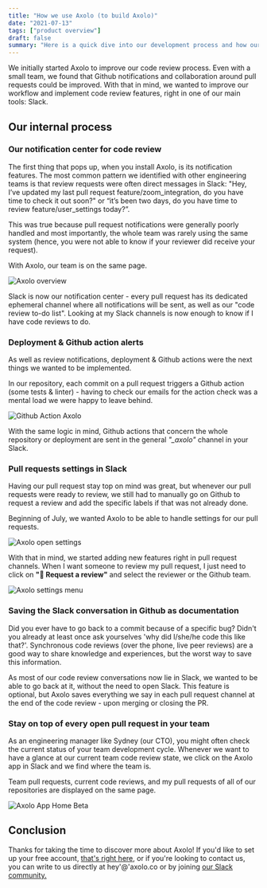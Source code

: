 ```yaml
---
title: "How we use Axolo (to build Axolo)"
date: "2021-07-13"
tags: ["product overview"]
draft: false
summary: "Here is a quick dive into our development process and how our team is Axolo (to build Axolo). We initially started Axolo to improve our code review process. Even with a small team, we found that Github notifications and collaboration around pull requests could be improved."
---
```


We initially started Axolo to improve our code review process. Even with a small team, we found that Github notifications and collaboration around pull requests could be improved. With that in mind, we wanted to improve our workflow and implement code review features, right in one of our main tools: Slack.

## Our internal process

### Our notification center for code review

The first thing that pops up, when you install Axolo, is its notification features. The most common pattern we identified with other engineering teams is that review requests were often direct messages in Slack: "Hey, I’ve updated my last pull request feature/zoom_integration, do you have time to check it out soon?" or “it’s been two days, do you have time to review feature/user_settings today?”.

This was true because pull request notifications were generally poorly handled and most importantly, the whole team was rarely using the same system (hence, you were not able to know if your reviewer did receive your request).

With Axolo, our team is on the same page.

<div style={{ display: "flex", justifyContent: "center" }}>
  <img
    src="https://axolo.s3.eu-west-3.amazonaws.com/communication/blog/axolo_overview.png"
    alt="Axolo overview"
    style={{ width: "600px" }}
  />
</div>

Slack is now our notification center - every pull request has its dedicated ephemeral channel where all notifications will be sent, as well as our "code review to-do list". Looking at my Slack channels is now enough to know if I have code reviews to do.

### Deployment & Github action alerts

As well as review notifications, deployment & Github actions were the next things we wanted to be implemented.

In our repository, each commit on a pull request triggers a Github action (some tests & linter) - having to check our emails for the action check was a mental load we were happy to leave behind.

<div style={{ display: "flex", justifyContent: "center" }}>
  <img
    src="https://axolo.s3.eu-west-3.amazonaws.com/communication/launch/actions.png"
    alt="Github Action Axolo"
    style={{ width: "500px" }}
  />
</div>

With the same logic in mind, Github actions that concern the whole repository or deployment are sent in the general _"\_axolo"_ channel in your Slack.

### Pull requests settings in Slack

Having our pull request stay top on mind was great, but whenever our pull requests were ready to review, we still had to manually go on Github to request a review and add the specific labels if that was not already done.

Beginning of July, we wanted Axolo to be able to handle settings for our pull requests.

<div style={{ display: "flex", justifyContent: "center" }}>
  <img
    src="https://axolo.s3.eu-west-3.amazonaws.com/communication/blog/settings.png"
    alt="Axolo open settings"
    style={{ width: "500px" }}
  />
</div>

With that in mind, we started adding new features right in pull request channels. When I want someone to review my pull request, I just need to click on **"👋 Request a review"** and select the reviewer or the Github team.

<div style={{ display: "flex", justifyContent: "center" }}>
  <img
    src="https://axolo.s3.eu-west-3.amazonaws.com/communication/blog/prsettings.png"
    alt="Axolo settings menu"
    style={{ width: "600px" }}
  />
</div>

### Saving the Slack conversation in Github as documentation

Did you ever have to go back to a commit because of a specific bug? Didn't you already at least once ask yourselves 'why did I/she/he code this like that?'. Synchronous code reviews (over the phone, live peer reviews) are a good way to share knowledge and experiences, but the worst way to save this information.

As most of our code review conversations now lie in Slack, we wanted to be able to go back at it, without the need to open Slack. This feature is optional, but Axolo saves everything we say in each pull request channel at the end of the code review - upon merging or closing the PR.

### Stay on top of every open pull request in your team

As an engineering manager like Sydney (our CTO), you might often check the current status of your team development cycle. Whenever we want to have a glance at our current team code review state, we click on the Axolo app in Slack and we find where the team is.

Team pull requests, current code reviews, and my pull requests of all of our repositories are displayed on the same page.

<div style={{ display: "flex", justifyContent: "center" }}>
  <img
    src="https://axolo.s3.eu-west-3.amazonaws.com/communication/launch/app+home+slack.png"
    alt="Axolo App Home Beta"
    style={{ width: "500px" }}
  />
</div>

## Conclusion

Thanks for taking the time to discover more about Axolo! If you'd like to set up your free account, [that's right here](https://axolo.co), or if you're looking to contact us, you can write to us directly at hey'@'axolo.co or by joining <a target="_blank"
      rel="noopener noreferrer"
      href="https://axolo-community.slack.com/join/shared_invite/zt-s2vkbyt2-AACaP6tnQS0adwezMXVlHQ">
our Slack community.</a>

